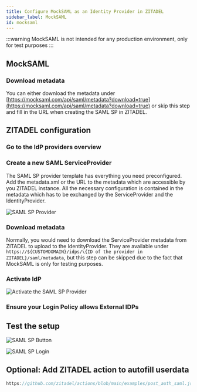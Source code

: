 ```yaml
---
title: Configure MockSAML as an Identity Provider in ZITADEL
sidebar_label: MockSAML
id: mocksaml
---
```



<Intro provider="MockSAML"/>

:::warning
MockSAML is not intended for any production environment, only for test purposes
:::

## MockSAML

### Download metadata

You can either download the metadata under [https://mocksaml.com/api/saml/metadata?download=true](https://mocksaml.com/api/saml/metadata?download=true) or skip this step and
fill in the URL when creating the SAML SP in ZITADEL.

## ZITADEL configuration

### Go to the IdP providers overview

<IDPsOverview templates="SAML SP"/>

### Create a new SAML ServiceProvider

The SAML SP provider template has everything you need preconfigured.
Add the metadata.xml or the URL to the metadata which are accessible by you ZITADEL instance.
All the necessary configuration is contained in the metadata which has to be exchanged by the ServiceProvider and the IdentityProvider.

<GeneralConfigDescription provider_account="SAML account" />

![SAML SP Provider](/img/guides/zitadel_saml_create_provider.png)

### Download metadata

Normally, you would need to download the ServiceProvider metadata from ZITADEL to upload to the IdentityProvider.
They are available under `https://${CUSTOMDOMAIN}/idps/\{ID of the provider in ZITADEL}/saml/metadata`, but this step can be skipped due to the fact that MockSAML is only for testing purposes.

### Activate IdP

<Activate/>

![Activate the SAML SP Provider](/img/guides/zitadel_activate_saml.png)

### Ensure your Login Policy allows External IDPs

<CustomLoginPolicy/>

## Test the setup

<TestSetup loginscreen="your SAML SP login"/>

![SAML SP Button](/img/guides/zitadel_login_saml.png)

![SAML SP Login](/img/guides/mocksaml_login.png)

## Optional: Add ZITADEL action to autofill userdata

<PrefillAction fields="firstname, lastname, email, display name and username" provider="mockSaml"/>

```js reference
https://github.com/zitadel/actions/blob/main/examples/post_auth_saml.js
```